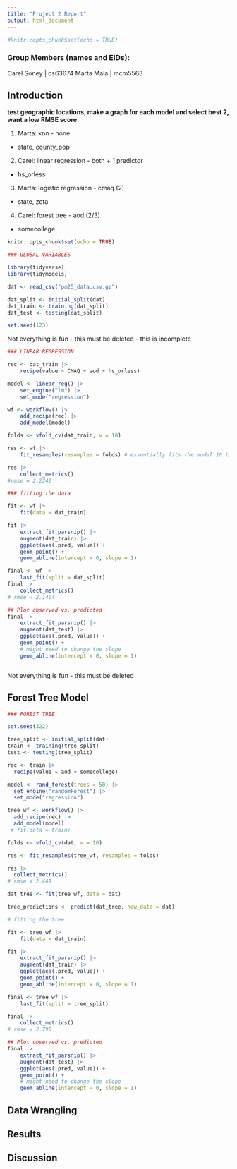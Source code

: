 ---
title: "Project 2 Report"
output: html_document
---

```{r setup, include=FALSE, warning = FALSE}
#knitr::opts_chunk$set(echo = TRUE)
```

### Group Members (names and EIDs):

Carel Soney | cs63674
Marta Maia | mcm5563


## Introduction

**test geographic locations, make a graph for each model and select best 2, want a low RMSE score**

1. Marta: knn - none
 - state, county_pop
 
2. Carel: linear regression - both + 1 predictor 
 - hs_orless 
 
3. Marta: logistic regression - cmaq (2) 
 - state, zcta

4. Carel: forest tree - aod (2/3)
 - somecollege 

```{r, warning = FALSE}
knitr::opts_chunk$set(echo = TRUE)

### GLOBAL VARIABLES  

library(tidyverse)
library(tidymodels)

dat <- read_csv("pm25_data.csv.gz")

dat_split <- initial_split(dat)
dat_train <- training(dat_split)
dat_test <- testing(dat_split)

set.seed(123)

```

Not everything is fun - this must be deleted - this is incomplete 

```{r, warning = FALSE}

### LINEAR REGRESSION 

rec <- dat_train |>
    recipe(value ~ CMAQ + aod + hs_orless)

model <- linear_reg() |> 
    set_engine("lm") |> 
    set_mode("regression")

wf <- workflow() |> 
    add_recipe(rec) |> 
    add_model(model)

folds <- vfold_cv(dat_train, v = 10)

res <- wf |> 
    fit_resamples(resamples = folds) # essentially fits the model 10 times 

res |> 
    collect_metrics()
#rmse = 2.2242

```

```{r, warning = FALSE}
### fitting the data 

fit <- wf |> 
    fit(data = dat_train)

fit |> 
    extract_fit_parsnip() |> 
    augment(dat_train) |> 
    ggplot(aes(.pred, value)) + 
    geom_point() +
    geom_abline(intercept = 0, slope = 1)

final <- wf |> 
    last_fit(split = dat_split)
final |> 
    collect_metrics()
# rmse = 2.1404

## Plot observed vs. predicted
final |> 
    extract_fit_parsnip() |> 
    augment(dat_test) |> 
    ggplot(aes(.pred, value)) + 
    geom_point() +
    # might need to change the slope 
    geom_abline(intercept = 0, slope = 1)



```

Not everything is fun - this must be deleted 


## Forest Tree Model 
```{r}

### FOREST TREE 

set.seed(322)

tree_split <- initial_split(dat)
train <- training(tree_split)
test <- testing(tree_split)

rec <- train |> 
  recipe(value ~ aod + somecollege)

model <- rand_forest(trees = 50) |> 
  set_engine("randomForest") |> 
  set_mode("regression")

tree_wf <- workflow() |> 
  add_recipe(rec) |> 
  add_model(model) 
 # fit(data = train)

folds <- vfold_cv(dat, v = 10)

res <- fit_resamples(tree_wf, resamples = folds)

res |> 
  collect_metrics() 
# rmse = 2.449

dat_tree <- fit(tree_wf, data = dat)

tree_predictions <- predict(dat_tree, new_data = dat)
```

```{r, warning = FALSE}

# fitting the tree 

fit <- tree_wf |> 
    fit(data = dat_train)

fit |> 
    extract_fit_parsnip() |> 
    augment(dat_train) |> 
    ggplot(aes(.pred, value)) + 
    geom_point() +
    geom_abline(intercept = 0, slope = 1)

final <- tree_wf |> 
    last_fit(split = tree_split)

final |> 
    collect_metrics()
# rmse = 2.795

## Plot observed vs. predicted
final |> 
    extract_fit_parsnip() |> 
    augment(dat_test) |> 
    ggplot(aes(.pred, value)) + 
    geom_point() +
    # might need to change the slope 
    geom_abline(intercept = 0, slope = 1)

```


## Data Wrangling




## Results





## Discussion